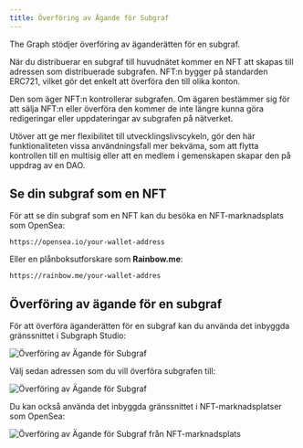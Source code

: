 ```yaml
---
title: Överföring av Ägande för Subgraf
---
```


The Graph stödjer överföring av äganderätten för en subgraf.

När du distribuerar en subgraf till huvudnätet kommer en NFT att skapas till adressen som distribuerade subgrafen. NFT:n bygger på standarden ERC721, vilket gör det enkelt att överföra den till olika konton.

Den som äger NFT:n kontrollerar subgrafen. Om ägaren bestämmer sig för att sälja NFT:n eller överföra den kommer de inte längre kunna göra redigeringar eller uppdateringar av subgrafen på nätverket.

Utöver att ge mer flexibilitet till utvecklingslivscykeln, gör den här funktionaliteten vissa användningsfall mer bekväma, som att flytta kontrollen till en multisig eller att en medlem i gemenskapen skapar den på uppdrag av en DAO.

## Se din subgraf som en NFT

För att se din subgraf som en NFT kan du besöka en NFT-marknadsplats som OpenSea:

```
https://opensea.io/your-wallet-address
```

Eller en plånboksutforskare som **Rainbow.me**:

```
https://rainbow.me/your-wallet-addres
```

## Överföring av ägande för en subgraf

För att överföra äganderätten för en subgraf kan du använda det inbyggda gränssnittet i Subgraph Studio:

![Överföring av Ägande för Subgraf](/img/subgraph-ownership-transfer-1.png)

Välj sedan adressen som du vill överföra subgrafen till:

![Överföring av Ägande för Subgraf](/img/subgraph-ownership-transfer-2.png)

Du kan också använda det inbyggda gränssnittet i NFT-marknadsplatser som OpenSea:

![Överföring av Ägande för Subgraf från NFT-marknadsplats](/img/subgraph-ownership-transfer-nft-marketplace.png)
